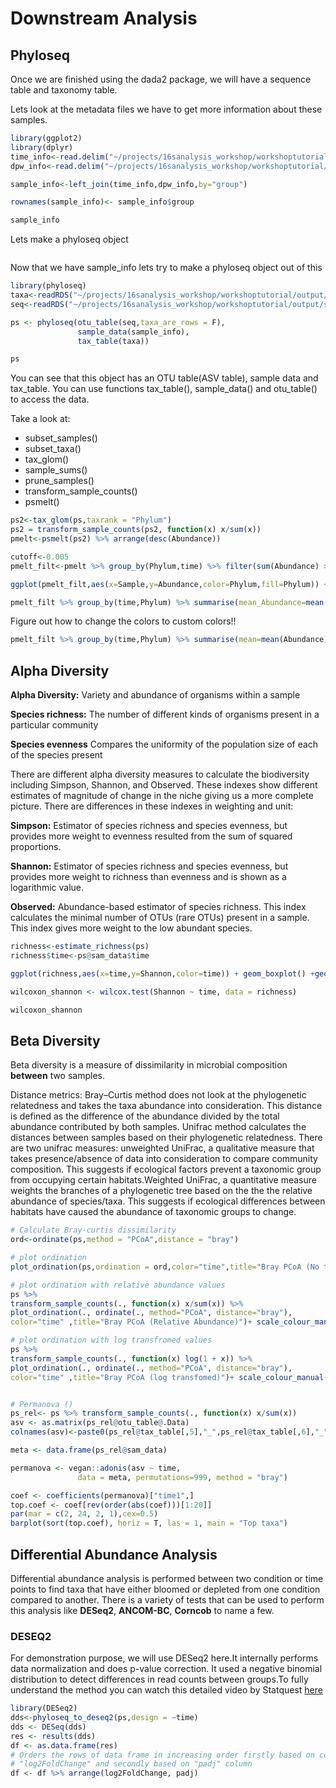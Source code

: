 # Downstream Analysis

## Phyloseq


Once we are finished using the dada2 package, we will have a sequence table and taxonomy table.

Lets look at the metadata files we have to get more information about these samples.

```r

library(ggplot2)
library(dplyr)
time_info<-read.delim("~/projects/16sanalysis_workshop/workshoptutorial/MiSeq_SOP/mouse.time.design",sep  = "\t")
dpw_info<-read.delim("~/projects/16sanalysis_workshop/workshoptutorial/MiSeq_SOP/mouse.dpw.metadata",sep  = "\t")

sample_info<-left_join(time_info,dpw_info,by="group")

rownames(sample_info)<- sample_info$group

sample_info
```

Lets make a phyloseq object

```r




```

Now that we have sample_info lets try to make a phyloseq object out of this

```r
library(phyloseq)
taxa<-readRDS("~/projects/16sanalysis_workshop/workshoptutorial/output/taxa.rds")
seq<-readRDS("~/projects/16sanalysis_workshop/workshoptutorial/output/seq.rds")

ps <- phyloseq(otu_table(seq,taxa_are_rows = F),
               sample_data(sample_info),
               tax_table(taxa))

ps
```

You can see that this object has an OTU table(ASV table), sample data and tax_table. You can use functions tax_table(), sample_data() and otu_table() to access the data.

Take a look at:

- subset_samples()
- subset_taxa()
- tax_glom()
- sample_sums()
- prune_samples()
- transform_sample_counts()
- psmelt()



```r
ps2<-tax_glom(ps,taxrank = "Phylum")
ps2 = transform_sample_counts(ps2, function(x) x/sum(x))
pmelt<-psmelt(ps2) %>% arrange(desc(Abundance))

cutoff<-0.005
pmelt_filt<-pmelt %>% group_by(Phylum,time) %>% filter(sum(Abundance) >cutoff)

ggplot(pmelt_filt,aes(x=Sample,y=Abundance,color=Phylum,fill=Phylum)) +geom_bar(stat = "identity")

pmelt_filt %>% group_by(time,Phylum) %>% summarise(mean_Abundance=mean(Abundance)) %>% ggplot(.,aes(x=time,y=mean_Abundance,fill=Phylum)) +geom_bar(stat="identity")

```

Figure out how to change the colors to custom colors!!

```r


pmelt_filt %>% group_by(time,Phylum) %>% summarise(mean=mean(Abundance))

```


## Alpha Diversity

**Alpha Diversity:** Variety and abundance of organisms within a sample

**Species richness:** The number of different kinds of organisms present in a particular community

**Species evenness** Compares the uniformity of the population size of each of the species present

There are different alpha diversity measures to calculate the biodiversity including Simpson, Shannon, and Observed. These indexes show different estimates of magnitude of change in the niche giving us a more complete picture. There are differences in these indexes in weighting and unit:

**Simpson:** Estimator of species richness and species evenness, but provides more weight to evenness resulted from the sum of squared proportions.

**Shannon:** Estimator of species richness and species evenness, but provides more weight to richness than evenness and is shown as a logarithmic value.

**Observed:** Abundance-based estimator of species richness. This index calculates the minimal number of OTUs (rare OTUs) present in a sample. This index gives more weight to the low abundant species.


```r

richness<-estimate_richness(ps)
richness$time<-ps@sam_data$time

ggplot(richness,aes(x=time,y=Shannon,color=time)) + geom_boxplot() +geom_jitter()

wilcoxon_shannon <- wilcox.test(Shannon ~ time, data = richness)

wilcoxon_shannon

```


## Beta Diversity

Beta diversity is a measure of dissimilarity in microbial composition  **between** two samples.

Distance metrics: Bray–Curtis method does not look at the phylogenetic relatedness and takes the taxa abundance into consideration. This distance is defined as the difference of the abundance divided by the total abundance contributed by both samples. Unifrac method calculates the distances between samples based on their phylogenetic relatedness. There are two unifrac measures: unweighted UniFrac, a qualitative measure that takes presence/absence of data into consideration to compare community composition. This suggests if ecological factors prevent a taxonomic group from occupying certain habitats.Weighted UniFrac, a quantitative measure weights the branches of a phylogenetic tree based on the the the relative abundance of species/taxa. This suggests if ecological differences between habitats have caused the abundance of taxonomic groups to change.


```r

# Calculate Bray-curtis dissimilarity
ord<-ordinate(ps,method = "PCoA",distance = "bray")

# plot ordination
plot_ordination(ps,ordination = ord,color="time",title="Bray PCoA (No transformation)")+ scale_colour_manual(values=(c("tomato","blue")))

# plot ordination with relative abundance values
ps %>%
transform_sample_counts(., function(x) x/sum(x)) %>%
plot_ordination(., ordinate(., method="PCoA", distance="bray"),
color="time" ,title="Bray PCoA (Relative Abundance)")+ scale_colour_manual(values=(c("tomato","blue"))) + geom_point()#%>% #+ theme_bw()

# plot ordination with log transfromed values
ps %>%
transform_sample_counts(., function(x) log(1 + x)) %>%
plot_ordination(., ordinate(., method="PCoA", distance="bray"),
color="time" ,title="Bray PCoA (log transfomed)")+ scale_colour_manual(values=(c("tomato","blue"))) + geom_point()#%>% #+ theme_bw()


# Permanova ()
ps_rel<- ps %>% transform_sample_counts(., function(x) x/sum(x))
asv <- as.matrix(ps_rel@otu_table@.Data)
colnames(asv)<-paste0(ps_rel@tax_table[,5],"_",ps_rel@tax_table[,6],"_",ps_rel@tax_table[,7])

meta <- data.frame(ps_rel@sam_data)

permanova <- vegan::adonis(asv ~ time,
               data = meta, permutations=999, method = "bray")

coef <- coefficients(permanova)["time1",]
top.coef <- coef[rev(order(abs(coef)))[1:20]]
par(mar = c(2, 24, 2, 1),cex=0.5)
barplot(sort(top.coef), horiz = T, las = 1, main = "Top taxa")


```

## Differential Abundance Analysis

Differential abundance analysis is performed between two condition or time points to find taxa that have either bloomed or depleted from one condition compared to another.
There is a variety of tests that can be used to perform this analysis like **DESeq2**, **ANCOM-BC**, **Corncob** to name a few.

### DESEQ2

For demonstration purpose, we will use DESeq2 here.It internally performs data normalization and does p-value correction. It used a negative binomial distribution to detect differences in read counts between groups.To fully understand the method you can watch this detailed video by Statquest [here](https://www.youtube.com/watch?v=UFB993xufUU&t=12s&ab_channel=StatQuestwithJoshStarmer)

```r
library(DESeq2)
dds<-phyloseq_to_deseq2(ps,design = ~time)
dds <- DESeq(dds)
res <- results(dds)
df <- as.data.frame(res)
# Orders the rows of data frame in increasing order firstly based on column
# "log2FoldChange" and secondly based on "padj" column
df <- df %>% arrange(log2FoldChange, padj)

```